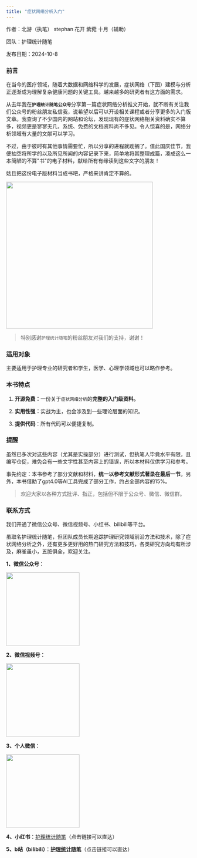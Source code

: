 ```yaml
---
title: "症状网络分析入门"
---
```


作者：北游（执笔） stephan 花开 紫菀 十月（辅助）

团队：护理统计随笔

发布日期：2024-10-8

### 前言

在当今的医疗领域，随着大数据和网络科学的发展，症状网络（下图）建模与分析正逐渐成为理解复杂健康问题的关键工具。越来越多的研究者有这方面的需求。

从去年我在**`护理统计随笔公众号`**分享第一篇症状网络分析推文开始，就不断有关注我们公众号的粉丝朋友私信我，说希望以后可以开设相关课程或者分享更多的入门版文章。我查询了不少国内的网站和论坛，发现现有的症状网络相关资料确实不算多，视频更是寥寥无几，系统、免费的文档资料尚不多见。令人惊喜的是，网络分析领域有大量的文献可以学习。

不过，由于彼时有其他事情需要忙，所以分享的进程就耽搁了。值此国庆佳节，我便抽空将所学的以及所见所闻的内容记录下来，简单地将其整理成篇，凑成这么一本简陋的不算\"书\"的电子材料，献给所有有缘读到这些文字的朋友！

姑且把这份电子版材料当成书吧，严格来讲肯定不算的。

![](images/症状网络示例.png){fig-align="center" width="400"}

> 特别感谢`护理统计随笔`的粉丝朋友对我们的支持，谢谢！

### 适用对象

主要适用于护理专业的研究者和学生，医学、心理学领域也可以略作参考。

### 本书特点

1.  **开源免费：**一份关于`症状网络分析`的**完整的入门级资料。**

2.  **实用性强：**实战为主，也会涉及到一些理论层面的知识。

3.  **提供代码**：所有代码可以便捷复制。

### 提醒

虽然已多次对这些内容（尤其是实操部分）进行测试，但执笔人毕竟水平有限，且编写仓促，难免会有一些文字性甚至内容上的错误，所以本材料仅供学习和参考。

事先约定：本书参考了部分文献和材料，**统一以参考文献形式著录在最后一节**。另外，本书借助了gpt4.0等AI工具完成了部分工作，约占全部内容的15%。

> 欢迎大家以各种方式批评、指正，包括但不限于公众号、微信、微信群。

### 联系方式

我们开通了微信公众号、微信视频号、小红书、bilibili等平台。

虽取名护理统计随笔，但团队成员长期追踪护理研究领域前沿方法和技术，除了症状网络分析之外，还有更多更好用的热门研究方法和技巧，各类研究方向均有所涉及，麻雀虽小，五脏俱全，欢迎关注。

**1、微信公众号**：

![](images/公众号.jpg){fig-align="center" width="200"}

**2、微信视频号**：

![](images/视频号.jpg){fig-align="center" width="200"}

**3、个人微信**：

![](images/北游-微信.jpg){fig-align="center" width="200"}

**4、小红书**：[护理统计随笔](https://www.xiaohongshu.com/discovery/item/66ec3ab3000000000c018fad?source=webshare&xhsshare=pc_web&xsec_token=AB6RJQqPZU8CM1a-oqa_d4wgGzo9QFQQQyUAC2l_r0pPY=&xsec_source=pc_share)（点击链接可以直达）

**5、b站（bilibili）**：[**护理统计随笔**](https://space.bilibili.com/129273511)（点击链接可以直达）
